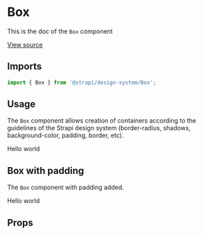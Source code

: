 <!--- Button.stories.mdx --->


<Meta title="Design System/Technical Components/Box" component={Box} />

# Box

This is the doc of the `Box` component

[View source](https://github.com/strapi/design-system/tree/main/packages/strapi-design-system/src/Box)

## Imports

```js
import { Box } from '@strapi/design-system/Box';
```

## Usage

The `Box` component allows creation of containers according to the guidelines of the Strapi design system (border-radius, shadows, background-color, padding, border, etc).

<Canvas>
  <Story name="base">
    <Box padding={4} background="primary700" color="neutral0" shadow="filterShadow" borderColor="danger600">
      Hello world
    </Box>
  </Story>
</Canvas>

## Box with padding

The `Box` component with padding added.

<Canvas>
  <Story name="responsive spaces">
    <Box
      padding={[11, 6, 1]}
      background="primary700"
      color="neutral0"
      shadow="filterShadow"
      hiddenXS
      borderColor="danger600"
      borderStyle="dotted"
      borderWidth="2px"
    >
      Hello world
    </Box>
  </Story>
</Canvas>

## Props

<ArgsTable of={BoxProps} />

